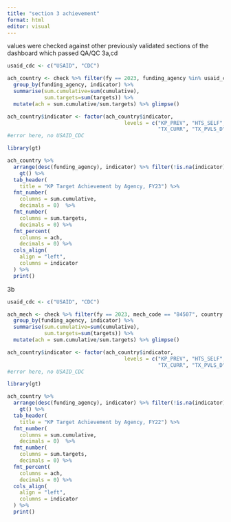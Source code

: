 ```yaml
---
title: "section 3 achievement"
format: html
editor: visual
---
```


values were checked against other previously validated sections of the dashboard which passed QA/QC
3a,cd
```r
usaid_cdc <- c("USAID", "CDC")

ach_country <- check %>% filter(fy == 2023, funding_agency %in% usaid_cdc, country == "Laos", disagg == "KP") %>%
  group_by(funding_agency, indicator) %>%
  summarise(sum.cumulative=sum(cumulative),
            sum.targets=sum(targets)) %>%
  mutate(ach = sum.cumulative/sum.targets) %>% glimpse()

ach_country$indicator <- factor(ach_country$indicator,
                                      levels = c("KP_PREV", "HTS_SELF", "HTS_TST", "HTS_TST_POS", "TX_NEW",
                                                 "TX_CURR", "TX_PVLS_D", "TX_PVLS_N", "PrEP_NEW", "PrEP_CURR", "PrEP_CT"))
#error here, no USAID_CDC

library(gt)

ach_country %>%
  arrange(desc(funding_agency), indicator) %>% filter(!is.na(indicator)) %>%
    gt() %>%
  tab_header(
    title = "KP Target Achievement by Agency, FY23") %>%
  fmt_number(
    columns = sum.cumulative,
    decimals = 0)  %>%
  fmt_number(
    columns = sum.targets,
    decimals = 0) %>%
  fmt_percent(
    columns = ach,
    decimals = 0) %>%
  cols_align(
    align = "left",
    columns = indicator
  ) %>%
  print()
```

3b
```r
usaid_cdc <- c("USAID", "CDC")

ach_mech <- check %>% filter(fy == 2023, mech_code == "84507", country == "Laos", disagg == "KP") %>%
  group_by(funding_agency, indicator) %>%
  summarise(sum.cumulative=sum(cumulative),
            sum.targets=sum(targets)) %>%
  mutate(ach = sum.cumulative/sum.targets) %>% glimpse()

ach_country$indicator <- factor(ach_country$indicator,
                                      levels = c("KP_PREV", "HTS_SELF", "HTS_TST", "HTS_TST_POS", "TX_NEW",
                                                 "TX_CURR", "TX_PVLS_D", "TX_PVLS_N", "PrEP_NEW", "PrEP_CURR", "PrEP_CT"))
#error here, no USAID_CDC

library(gt)

ach_country %>%
  arrange(desc(funding_agency), indicator) %>% filter(!is.na(indicator)) %>%
    gt() %>%
  tab_header(
    title = "KP Target Achievement by Agency, FY22") %>%
  fmt_number(
    columns = sum.cumulative,
    decimals = 0)  %>%
  fmt_number(
    columns = sum.targets,
    decimals = 0) %>%
  fmt_percent(
    columns = ach,
    decimals = 0) %>%
  cols_align(
    align = "left",
    columns = indicator
  ) %>%
  print()
```